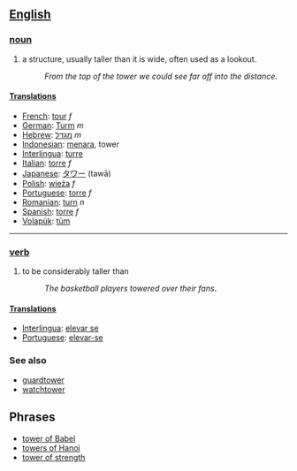 == [[English]] ==

=== [[noun]] ===
#a structure, usually taller than it is wide, often used as a lookout.
#:''From the top of the tower we could see far off into the distance''.

==== [[Translation]]s ====
*[[French]]: [[tour]] ''f''
*[[German]]: [[Turm]] ''m''
*[[Hebrew]]: [[מגדל]] ''m''
*[[Indonesian]]: [[menara]], tower
*[[Interlingua]]: [[turre]]
*[[Italian]]: [[torre]] ''f''
*[[Japanese]]: [[タワー]] (tawā)
*[[Polish]]: [[wieża]] ''f''
*[[Portuguese]]: [[torre]] ''f''
*[[Romanian]]: [[turn]] ''n''
*[[Spanish]]: [[torre]] ''f''
*[[Volapük]]: [[tüm]]

----

=== [[verb]] ===
#to be considerably taller than
#:''The basketball players towered over their fans''.

==== [[Translation]]s ====
*[[Interlingua]]: [[elevar se]]
*[[Portuguese]]: [[elevar-se]]

=== See also ===
*[[guardtower]]
*[[watchtower]]

== Phrases ==
*[[tower of Babel]]
*[[towers of Hanoi]]
*[[tower of strength]]